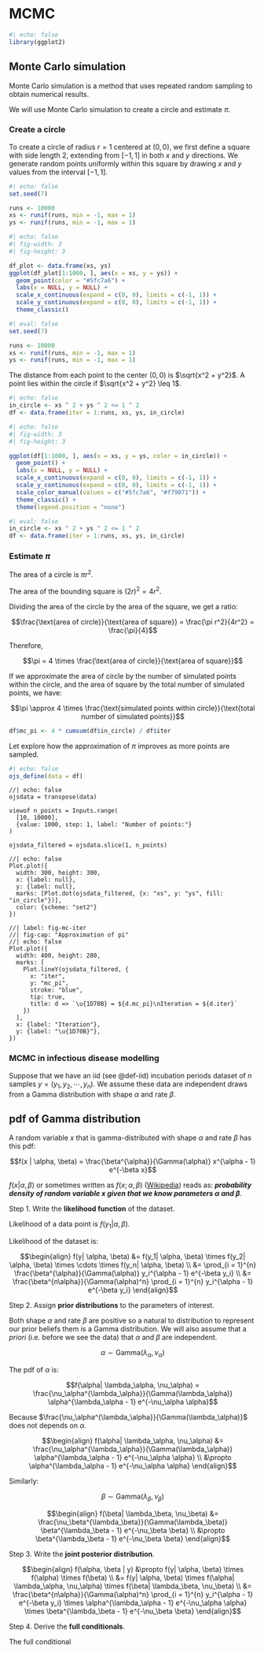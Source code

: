 # MCMC

```r
#| echo: false
library(ggplot2)
```

## Monte Carlo simulation

Monte Carlo simulation is a method that uses repeated random sampling to obtain numerical results.

We will use Monte Carlo simulation to create a circle and estimate $\pi$.

### Create a circle

To create a circle of radius $r = 1$ centered at $(0, 0)$, we first define a square with side length 2, extending from $[-1, 1]$ in both $x$ and $y$ directions. We generate random points uniformly within this square by drawing $x$ and $y$ values from the interval $[-1, 1]$.

```r
#| echo: false
set.seed(7)

runs <- 10000
xs <- runif(runs, min = -1, max = 1)
ys <- runif(runs, min = -1, max = 1)
```

::: {.grid}

::: {.g-col-5}

```r
#| echo: false
#| fig-width: 3
#| fig-height: 3

df_plot <- data.frame(xs, ys)
ggplot(df_plot[1:1000, ], aes(x = xs, y = ys)) +
  geom_point(color = "#5fc7a6") +
  labs(x = NULL, y = NULL) +
  scale_x_continuous(expand = c(0, 0), limits = c(-1, 1)) +
  scale_y_continuous(expand = c(0, 0), limits = c(-1, 1)) +
  theme_classic()
```

:::

::: {.g-col-7}

```r
#| eval: false
set.seed(7)

runs <- 10000
xs <- runif(runs, min = -1, max = 1)
ys <- runif(runs, min = -1, max = 1)
```

:::

:::

The distance from each point to the center $(0, 0)$ is $\sqrt{x^2 + y^2}$. A point lies within the circle if $\sqrt{x^2 + y^2} \leq 1$.

```r
#| echo: false
in_circle <- xs ^ 2 + ys ^ 2 <= 1 ^ 2
df <- data.frame(iter = 1:runs, xs, ys, in_circle)
```

::: {.grid}

::: {.g-col-5}

```r
#| echo: false
#| fig-width: 3
#| fig-height: 3

ggplot(df[1:1000, ], aes(x = xs, y = ys, color = in_circle)) +
  geom_point() +
  labs(x = NULL, y = NULL) +
  scale_x_continuous(expand = c(0, 0), limits = c(-1, 1)) +
  scale_y_continuous(expand = c(0, 0), limits = c(-1, 1)) +
  scale_color_manual(values = c("#5fc7a6", "#f79071")) +
  theme_classic() +
  theme(legend.position = "none")
```

:::

::: {.g-col-7}

```r
#| eval: false
in_circle <- xs ^ 2 + ys ^ 2 <= 1 ^ 2
df <- data.frame(iter = 1:runs, xs, ys, in_circle)
```

:::

:::


### Estimate $\pi$

The area of a circle is $\pi r^2$.

The area of the bounding square is $(2r)^2 = 4r^2$.

Dividing the area of the circle by the area of the square, we get a ratio:

$$\frac{\text{area of circle}}{\text{area of square}} = \frac{\pi r^2}{4r^2} = \frac{\pi}{4}$$

Therefore,

$$\pi = 4 \times \frac{\text{area of circle}}{\text{area of square}}$$

If we approximate the area of circle by the number of simulated points within the circle, and the area of square by the total number of simulated points, we have:

$$\pi \approx 4 \times \frac{\text{simulated points within circle}}{\text{total number of simulated points}}$$

```r
df$mc_pi <- 4 * cumsum(df$in_circle) / df$iter
```

Let explore how the approximation of $\pi$ improves as more points are sampled.

```r
#| echo: false
ojs_define(data = df)
```

```ojs
//| echo: false
ojsdata = transpose(data)

viewof n_points = Inputs.range(
  [10, 10000], 
  {value: 1000, step: 1, label: "Number of points:"}
)

ojsdata_filtered = ojsdata.slice(1, n_points)
```

::: {.grid}

::: {.g-col-5}

```ojs
//| echo: false
Plot.plot({
  width: 300, height: 300,
  x: {label: null},
  y: {label: null},
  marks: [Plot.dot(ojsdata_filtered, {x: "xs", y: "ys", fill: "in_circle"})],
  color: {scheme: "set2"}
})
```

:::

::: {.g-col-7}

```ojs
//| label: fig-mc-iter
//| fig-cap: "Approximation of pi"
//| echo: false
Plot.plot({
  width: 400, height: 280,
  marks: [
    Plot.lineY(ojsdata_filtered, {
      x: "iter", 
      y: "mc_pi", 
      stroke: "blue",
      tip: true,
      title: d => `\u{1D70B} = ${d.mc_pi}\nIteration = ${d.iter}`
    })
  ],
  x: {label: "Iteration"},
  y: {label: "\u{1D70B}"},
})
```

:::

::::

### MCMC in infectious disease modelling

Suppose that we have an iid (see @def-iid) incubation periods dataset of $n$ samples $y = (y_1, y_2, \cdots, y_n)$. We assume these data are independent draws from a Gamma distribution with shape $\alpha$ and rate $\beta$.

::: {.callout-note collapse="true"}

## pdf of Gamma distribution

A random variable $x$ that is gamma-distributed with shape $\alpha$ and rate $\beta$ has this pdf:

$$f(x | \alpha, \beta) = \frac{\beta^{\alpha}}{\Gamma(\alpha)} x^{\alpha - 1} e^{-\beta x}$$

$f(x | \alpha, \beta)$ or sometimes written as $f(x; \alpha, \beta)$ ([Wikipedia](https://en.wikipedia.org/wiki/Gamma_distribution)) reads as: ***probability density of random variable $x$ given that we know parameters $\alpha$ and $\beta$***.

:::

Step 1. Write the **likelihood function** of the dataset.

Likelihood of a data point is $f(y_1| \alpha, \beta)$.

Likelihood of the dataset is:

$$\begin{align}
f(y| \alpha, \beta) &= f(y_1| \alpha, \beta) \times f(y_2| \alpha, \beta) \times \cdots \times f(y_n| \alpha, \beta) \\
&= \prod_{i = 1}^{n} \frac{\beta^{\alpha}}{\Gamma(\alpha)} y_i^{\alpha - 1} e^{-\beta y_i} \\
&= \frac{\beta^{n\alpha}}{\Gamma(\alpha)^n} \prod_{i = 1}^{n} y_i^{\alpha - 1} e^{-\beta y_i}
\end{align}$$

Step 2. Assign **prior distributions** to the parameters of interest.

Both shape $\alpha$ and rate $\beta$ are positive so a natural to distribution to represent our prior beliefs them is a Gamma distribution. We will also assume that a *priori* (i.e. before we see the data) that $\alpha$ and $\beta$ are independent.

$$\alpha \sim \text{Gamma}(\lambda_\alpha, \nu_\alpha)$$

The pdf of $\alpha$ is:

$$f(\alpha| \lambda_\alpha, \nu_\alpha) = \frac{\nu_\alpha^{\lambda_\alpha}}{\Gamma(\lambda_\alpha)} \alpha^{\lambda_\alpha - 1} e^{-\nu_\alpha \alpha}$$

Because $\frac{\nu_\alpha^{\lambda_\alpha}}{\Gamma(\lambda_\alpha)}$ does not depends on $\alpha$.

$$\begin{align} 
f(\alpha| \lambda_\alpha, \nu_\alpha) &= \frac{\nu_\alpha^{\lambda_\alpha}}{\Gamma(\lambda_\alpha)} \alpha^{\lambda_\alpha - 1} e^{-\nu_\alpha \alpha} \\
&\propto \alpha^{\lambda_\alpha - 1} e^{-\nu_\alpha \alpha} \end{align}$$

Similarly:

$$\beta \sim \text{Gamma}(\lambda_\beta, \nu_\beta)$$

$$\begin{align} 
f(\beta| \lambda_\beta, \nu_\beta) &= \frac{\nu_\beta^{\lambda_\beta}}{\Gamma(\lambda_\beta)} \beta^{\lambda_\beta - 1} e^{-\nu_\beta \beta} \\
&\propto \beta^{\lambda_\beta - 1} e^{-\nu_\beta \beta} \end{align}$$

Step 3. Write the **joint posterior distribution**.

$$\begin{align}
f(\alpha, \beta | y) &\propto f(y| \alpha, \beta) \times f(\alpha) \times f(\beta) \\
&= f(y| \alpha, \beta) \times f(\alpha| \lambda_\alpha, \nu_\alpha) \times f(\beta| \lambda_\beta, \nu_\beta) \\
&= \frac{\beta^{n\alpha}}{\Gamma(\alpha)^n} \prod_{i = 1}^{n} y_i^{\alpha - 1} e^{-\beta y_i} \times \alpha^{\lambda_\alpha - 1} e^{-\nu_\alpha \alpha} \times \beta^{\lambda_\beta - 1} e^{-\nu_\beta \beta}
\end{align}$$

Step 4. Derive the **full conditionals**.

The full conditional 




